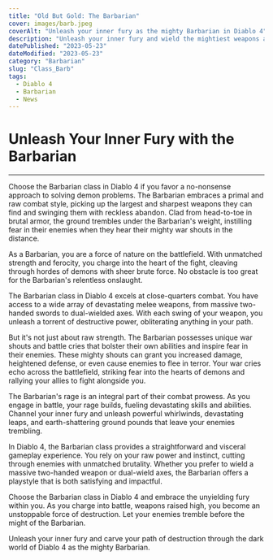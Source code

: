 ```yaml
---
title: "Old But Gold: The Barbarian"
cover: images/barb.jpeg
coverAlt: "Unleash your inner fury as the mighty Barbarian in Diablo 4"
description: "Unleash your inner fury and wield the mightiest weapons as the Barbarian in Diablo 4."
datePublished: "2023-05-23"
dateModified: "2023-05-23"
category: "Barbarian"
slug: "Class_Barb"
tags:
  - Diablo 4
  - Barbarian
  - News
---
```

# Unleash Your Inner Fury with the Barbarian
---
Choose the Barbarian class in Diablo 4 if you favor a no-nonsense approach to solving demon problems. The Barbarian embraces a primal and raw combat style, picking up the largest and sharpest weapons they can find and swinging them with reckless abandon. Clad from head-to-toe in brutal armor, the ground trembles under the Barbarian's weight, instilling fear in their enemies when they hear their mighty war shouts in the distance.

As a Barbarian, you are a force of nature on the battlefield. With unmatched strength and ferocity, you charge into the heart of the fight, cleaving through hordes of demons with sheer brute force. No obstacle is too great for the Barbarian's relentless onslaught.

The Barbarian class in Diablo 4 excels at close-quarters combat. You have access to a wide array of devastating melee weapons, from massive two-handed swords to dual-wielded axes. With each swing of your weapon, you unleash a torrent of destructive power, obliterating anything in your path.

But it's not just about raw strength. The Barbarian possesses unique war shouts and battle cries that bolster their own abilities and inspire fear in their enemies. These mighty shouts can grant you increased damage, heightened defense, or even cause enemies to flee in terror. Your war cries echo across the battlefield, striking fear into the hearts of demons and rallying your allies to fight alongside you.

The Barbarian's rage is an integral part of their combat prowess. As you engage in battle, your rage builds, fueling devastating skills and abilities. Channel your inner fury and unleash powerful whirlwinds, devastating leaps, and earth-shattering ground pounds that leave your enemies trembling.

In Diablo 4, the Barbarian class provides a straightforward and visceral gameplay experience. You rely on your raw power and instinct, cutting through enemies with unmatched brutality. Whether you prefer to wield a massive two-handed weapon or dual-wield axes, the Barbarian offers a playstyle that is both satisfying and impactful.

Choose the Barbarian class in Diablo 4 and embrace the unyielding fury within you. As you charge into battle, weapons raised high, you become an unstoppable force of destruction. Let your enemies tremble before the might of the Barbarian.

Unleash your inner fury and carve your path of destruction through the dark world of Diablo 4 as the mighty Barbarian.
